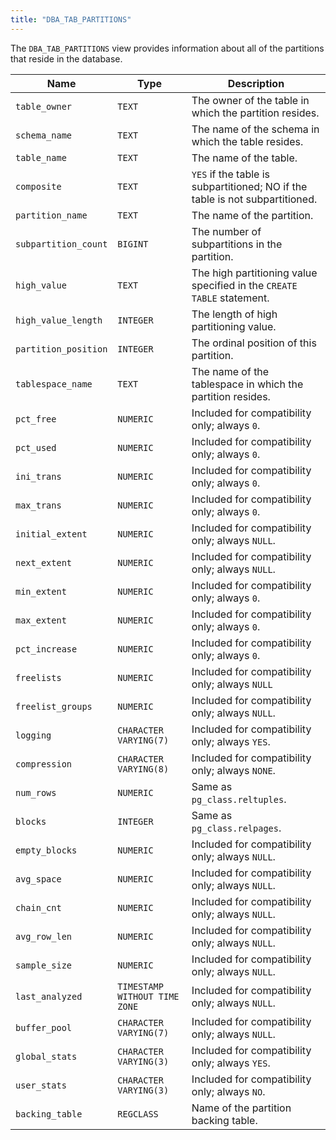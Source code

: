 ```yaml
---
title: "DBA_TAB_PARTITIONS"
---
```


<div id="dba_tab_partitions" class="registered_link"></div>

The `DBA_TAB_PARTITIONS` view provides information about all of the partitions that reside in the database.

| Name                 | Type                          | Description                                                                  |
| -------------------- | ----------------------------- | ---------------------------------------------------------------------------- |
| `table_owner`        | `TEXT`                        | The owner of the table in which the partition resides.                       |
| `schema_name`        | `TEXT`                        | The name of the schema in which the table resides.                           |
| `table_name`         | `TEXT`                        | The name of the table.                                                       |
| `composite`          | `TEXT`                        | `YES` if the table is subpartitioned; NO if the table is not subpartitioned. |
| `partition_name`     | `TEXT`                        | The name of the partition.                                                   |
| `subpartition_count` | `BIGINT`                      | The number of subpartitions in the partition.                                |
| `high_value`         | `TEXT`                        | The high partitioning value specified in the `CREATE TABLE` statement.       |
| `high_value_length`  | `INTEGER`                     | The length of high partitioning value.                                       |
| `partition_position` | `INTEGER`                     | The ordinal position of this partition.                                      |
| `tablespace_name`    | `TEXT`                        | The name of the tablespace in which the partition resides.                   |
| `pct_free`           | `NUMERIC`                     | Included for compatibility only; always `0`.                                 |
| `pct_used`           | `NUMERIC`                     | Included for compatibility only; always `0`.                                 |
| `ini_trans`          | `NUMERIC`                     | Included for compatibility only; always `0`.                                 |
| `max_trans`          | `NUMERIC`                     | Included for compatibility only; always `0`.                                 |
| `initial_extent`     | `NUMERIC`                     | Included for compatibility only; always `NULL`.                              |
| `next_extent`        | `NUMERIC`                     | Included for compatibility only; always `NULL`.                              |
| `min_extent`         | `NUMERIC`                     | Included for compatibility only; always `0`.                                 |
| `max_extent`         | `NUMERIC`                     | Included for compatibility only; always `0`.                                 |
| `pct_increase`       | `NUMERIC`                     | Included for compatibility only; always `0`.                                 |
| `freelists`          | `NUMERIC`                     | Included for compatibility only; always `NULL`                               |
| `freelist_groups`    | `NUMERIC`                     | Included for compatibility only; always `NULL`.                              |
| `logging`            | `CHARACTER VARYING(7)`        | Included for compatibility only; always `YES`.                               |
| `compression`        | `CHARACTER VARYING(8)`        | Included for compatibility only; always `NONE`.                              |
| `num_rows`           | `NUMERIC`                     | Same as `pg_class.reltuples`.                                                |
| `blocks`             | `INTEGER`                     | Same as `pg_class.relpages`.                                                 |
| `empty_blocks`       | `NUMERIC`                     | Included for compatibility only; always `NULL`.                              |
| `avg_space`          | `NUMERIC`                     | Included for compatibility only; always `NULL`.                              |
| `chain_cnt`          | `NUMERIC`                     | Included for compatibility only; always `NULL`.                              |
| `avg_row_len`        | `NUMERIC`                     | Included for compatibility only; always `NULL`.                              |
| `sample_size`        | `NUMERIC`                     | Included for compatibility only; always `NULL`.                              |
| `last_analyzed`      | `TIMESTAMP WITHOUT TIME ZONE` | Included for compatibility only; always `NULL`.                              |
| `buffer_pool`        | `CHARACTER VARYING(7)`        | Included for compatibility only; always `NULL`.                              |
| `global_stats`       | `CHARACTER VARYING(3)`        | Included for compatibility only; always `YES`.                               |
| `user_stats`         | `CHARACTER VARYING(3)`        | Included for compatibility only; always `NO`.                                |
| `backing_table`      | `REGCLASS`                    | Name of the partition backing table.                                         |
